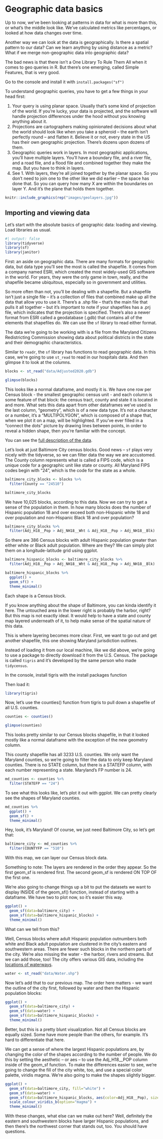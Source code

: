 # Geographic data basics

Up to now, we've been looking at patterns in data for what is more than this, or what's the middle look like. We've calculated metrics like percentages, or looked at how data changes over time.

Another way we can look at the data is geographically. Is there a spatial pattern to our data? Can we learn anything by using distance as a metric? What if we merge non-geographic data into geographic data?

The bad news is that there isn't a One Library To Rule Them All when it comes to geo queries in R. But there's one emerging, called Simple Features, that is very good.

Go to the console and install it with `install.packages("sf")`

To understand geographic queries, you have to get a few things in your head first:

1. Your query is using planar space. Usually that's some kind of projection of the world. If you're lucky, your data is projected, and the software will handle projection differences under the hood without you knowing anything about it.
2. Projections are cartographers making opinionated decisions about what the world should look like when you take a spheroid -- the earth isn't perfectly round -- and flatten it. Believe it or not, every state in the US has their own geographic projection. There's dozens upon dozens of them.
3. Geographic queries work in layers. In most geographic applications, you'll have multiple layers. You'll have a boundary file, and a river file, and a road file, and a flood file and combined together they make the map. But you have to think in layers.
4. See 1. With layers, they're all joined together by the planar space. So you don't need to join one to the other like we did earlier -- the space has done that. So you can query how many X are within the boundaries on layer Y. And it's the plane that holds them together.

```r
knitr::include_graphics(rep("images/geolayers.jpg"))
```

## Importing and viewing data

Let's start with the absolute basics of geographic data: loading and viewing. Load libraries as usual.

```r
#| output: false
library(tidyverse)
library(sf)
library(janitor)
```

First: an aside on geographic data. There are many formats for geographic data, but data type you'll see the most is called the shapefile. It comes from a company named ESRI, which created the most widely-used GIS software in the world. For years, they were the only game in town, really, and the shapefile became ubiquitous, especially so in government and utilities.

So more often than not, you'll be dealing with a shapefile. But a shapefile isn't just a single file -- it's a collection of files that combined make up all the data that allow you to use it. There's a .shp file -- that's the main file that pulls it all together -- but it's important to note if your shapefiles has a .prj file, which indicates that the projection is specified. There's also a newer format from ESRI called a geodatabase (.gdb) that contains all of the elements that shapefiles do. We can use the `sf` library to read either format.

The data we're going to be working with is a file from the Maryland Citizens Redistricting Commission showing data about political districts in the state and their demographic characteristics.

Similar to `readr`, the `sf` library has functions to read geographic data. In this case, we're going to use `st_read` to read in our hospitals data. And then glimpse it to look at the columns.

```r
blocks <- st_read("data/Adjusted2020.gdb")

glimpse(blocks)
```

This looks like a normal dataframe, and mostly it is.  We have one row per Census block - the smallest geographic census unit - and each column is some feature of that block: the census tract, county and state it is located in and more.  What sets this data apart from other dataframes we've used is the last column, "geometry", which is of a new data type.  It's not a character or a number, it's a "MULTIPOLYGON", which is composed of a shape that, when we plot it on a map, will be highlighted. If you've ever filled in a "connect the dots" picture by drawing lines between points, in order to reveal a hidden shape, then you're familiar with the concept.

You can see the [full description of the data](https://redistricting.maryland.gov/Documents/Data/DataDictionary.pdf).

Let's look at just Baltimore City census blocks. Good news -- `sf` plays very nicely with the tidyverse, so we can filter data the way we are accustomed. The County column represents what is called a FIPS code, which is a unique code for a geographic unit like state or county. All Maryland FIPS codes begin with "24", which is the code for the state as a whole.

```r
baltimore_city_blocks <- blocks %>%
  filter(County == "24510")

baltimore_city_blocks
```

We have 10,025 blocks, according to this data. Now we can try to get a sense of the population in them. In how many blocks does the number of Hispanic population 18 and over exceed both non-Hispanic white 18 and over population and non-Hispanic Black 18 and over population?

```r
baltimore_city_blocks %>%
  filter(Adj_H18__Pop > Adj_NH18__Wht & Adj_H18__Pop > Adj_NH18__Blk)
```

So there are 386 Census blocks with adult Hispanic population greater than either white or Black adult population. Where are they? We can simply plot them on a longitude-latitude grid using ggplot.

```r
baltimore_hispanic_blocks <- baltimore_city_blocks %>%
  filter(Adj_H18__Pop > Adj_NH18__Wht & Adj_H18__Pop > Adj_NH18__Blk)
```


```r
baltimore_hispanic_blocks %>%
  ggplot() +
  geom_sf() +
  theme_minimal()
```

Each shape is a Census block.

If you know anything about the shape of Baltimore, you can kinda identify it here. The untouched area in the lower right is probably the harbor, right? But this map is not exactly ideal. It would help to have a state and county map layered underneath of it, to help make sense of the spatial nature of this data.

This is where layering becomes more clear. First, we want to go out and get another shapefile, this one showing Maryland jurisdiction outlines.

Instead of loading it from our local machine, like we did above, we're going to use a package to directly download it from the U.S. Census.  The package is called `tigris` and it's developed by the same person who made `tidycensus`.

In the console, install tigris with the install packages function

Then load it:

```r
library(tigris)
```

Now, let's use the counties() function from tigris to pull down a shapefile of all U.S. counties.

```r

counties <- counties()

glimpse(counties)
```

This looks pretty similar to our Census blocks shapefile, in that it looked mostly like a normal dataframe with the exception of the new geometry column.

This county shapefile has all 3233 U.S. counties.  We only want the Maryland counties, so we're going to filter the data to only keep Maryland counties.  There is no STATE column, but there is a STATEFP column, with each number representing a state.  Maryland's FP number is 24.

```r
md_counties <- counties %>%
  filter(STATEFP == "24")

```

To see what this looks like, let's plot it out with ggplot. We can pretty clearly see the shapes of Maryland counties.

```r
md_counties %>%
  ggplot() +
  geom_sf() +
  theme_minimal()
```

Hey, look, it's Maryland! Of course, we just need Baltimore City, so let's get that:

```r
baltimore_city <- md_counties %>%
  filter(COUNTYFP == "510")
```

With this map, we can layer our Census block data.

Something to note: The layers are rendered in the order they appear. So the first geom_sf is rendered first. The second geom_sf is rendered ON TOP OF the first one.

We're also going to change things up a bit to put the datasets we want to display INSIDE of the geom_sf() function, instead of starting with a dataframe.  We have two to plot now, so it's easier this way.

```r
ggplot() +
  geom_sf(data=baltimore_city) +
  geom_sf(data=baltimore_hispanic_blocks) +
  theme_minimal()
```
What can we tell from this?

Well, Census blocks where adult Hispanic population outnumbers both white and Black adult population are clustered in the city's eastern and southwestern areas. There are fewer such blocks in the northern parts of the city. We're also missing the water - the harbor, rivers and streams. But we can add those, too! The city offers various GIS data, including the [locations of waterways](https://data.baltimorecity.gov/datasets/water/explore?location=89.796632%2C-66.364958%2C0.00).


```r
water <- st_read("data/Water.shp")
```

Now let's add that to our previous map. The order here matters - we want the outline of the city first, followed by water and then the Hispanic population blocks:

```r
ggplot() +
  geom_sf(data=baltimore_city) +
  geom_sf(data=water) +
  geom_sf(data=baltimore_hispanic_blocks) +
  theme_minimal()
```


Better, but this is a pretty blunt visualization. Not all Census blocks are equally sized. Some have more people than the others, for example. It's hard to differentiate that here.

We can get a sense of where the largest Hispanic populations are, by changing the color of the shapes according to the number of people. We do this by setting the aesthetic -- or aes -- to use the Adj_H18__POP column inside of the geom_sf function.  To make the differences easier to see, we're going to change the fill of the city white, too, and use a special color palette, viridis magma. We're also going to make the shapes slightly bigger.


```r

ggplot() +
  geom_sf(data=baltimore_city, fill="white") +
  geom_sf(data=water) +
  geom_sf(data=baltimore_hispanic_blocks, aes(color=Adj_H18__Pop), size=2) +
  scale_colour_viridis_b(option="magma") +
  theme_minimal()

```

With these changes, what else can we make out here?  Well, definitely the eastern and southwestern blocks have larger Hispanic populations, and then there's the northwest corner that stands out, too. You should have questions.
